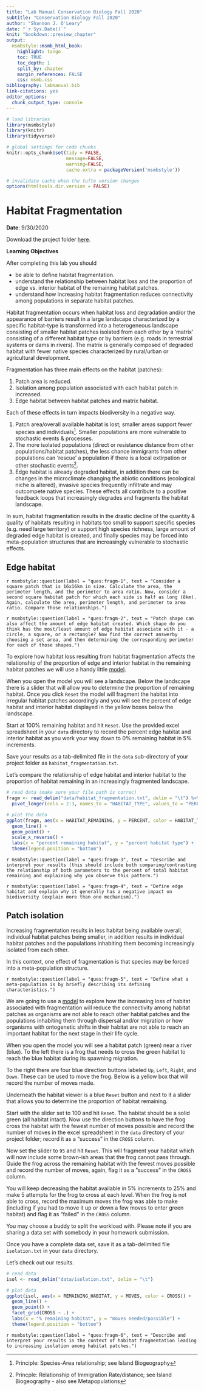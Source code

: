 ```yaml
---
title: "Lab Manual Conservation Biology Fall 2020"
subtitle: "Conservation Biology Fall 2020"
author: "Shannon J. O'Leary"
date: "`r Sys.Date()`"
knit: "bookdown::preview_chapter"
output:
  msmbstyle::msmb_html_book:
    highlight: tango
    toc: TRUE
    toc_depth: 1
    split_by: chapter
    margin_references: FALSE
    css: msmb.css
bibliography: labmanual.bib
link-citations: yes
editor_options: 
  chunk_output_type: console
---
```


```r

# load libraries
library(msmbstyle)
library(knitr)
library(tidyverse)

# global settings for code chunks
knitr::opts_chunk$set(tidy = FALSE, 
                      message=FALSE, 
                      warning=FALSE,
                      cache.extra = packageVersion('msmbstyle'))

# invalidate cache when the tufte version changes
options(htmltools.dir.version = FALSE)

```

# Habitat Fragmentation

**Date**: 9/30/2020

Download the project folder [here](https://drive.google.com/drive/folders/1a3yt89V_vmSrClLhEgLKEmHOX_-HYbJQ?usp=sharing).

**Learning Objectives**

After completing this lab you should

* be able to define habitat fragmentation.
* understand the relationship between habitat loss and the proportion of edge vs. interior habitat of the remaining habitat patches.
* understand how increasing habitat fragmentation reduces connectivity among populations in separate habitat patches.

Habitat fragmentation occurs when habitat loss and degradation and/or the appearance of barriers result in a large landscape characterized by a specific habitat-type is transformed into a heterogeneous landscape consisting of smaller habitat patches isolated from each other by a 'matrix' consisting of a different habitat type or by barriers (e.g. roads in terrestrial systems or dams in rivers). The matrix is generally composed of degraded habitat with fewer native species characterized by rural/urban or agricultural development.

Fragmentation has three main effects on the habitat (patches):

1. Patch area is reduced.
2. Isolation among population associated with each habitat patch in increased.
3. Edge habitat between habitat patches and matrix habitat.

Each of these effects in turn impacts biodiversity in a negative way.

1. Patch area/overall available habitat is lost; smaller areas support fewer species and individuals^[Principle: Species-Area relationship; see Island Biogeography]. Smaller populations are more vulnerable to stochastic events & processes.
2. The more isolated populations (direct or resistance distance from other populations/habitat patches), the less chance immigrants from other populations can 'rescue' a population if there is a local extirpation or other stochastic events^[Princple: Relationship of Immigration Rate/distance; see Island Biogeography - also see Metapopulations].
3. Edge habitat is already degraded habitat, in addition there can be changes in the microclimate changing the abiotic conditions (ecological niche is altered), invasive species frequently infiltrate and may outcompete native species. These effects all contribute to a positive feedback loops that increasingly degrades and fragments the habitat landscape.

In sum, habitat fragmentation results in the drastic decline of the quantity & quality of habitats resulting in habitats too small to support specific species (e.g. need large territory) or support high species richness, large amount of degraded edge habitat is created, and finally species may be forced into meta-population structures that are increasingly vulnerable to stochastic effects.


## Edge habitat

`r msmbstyle::question(label = "ques:fragm-1", text = "Consider a square patch that is 16x16km in size. Calculate the area, the perimeter length, and the perimeter to area ratio. Now, consider a second square habitat patch for which each side is half as long (8km). Again, calculate the area, perimeter length, and perimeter to area ratio. Compare those relationships.")`

`r msmbstyle::question(label = "ques:fragm-2", text = "Patch shape can also affect the amount of edge habitat created. Which shape do you think has the most/least amount of edge habitat associate with it - a circle, a square, or a rectangle? Now find the correct answerby choosing a set area, and then determining the corresponding perimeter for each of those shapes.")`

To explore how habitat loss resulting from habitat fragmentation affects the relationship of the proportion of edge and interior habitat in the remaining habitat patches we will use a handy little [model](http://virtualbiologylab.org/NetWebHTML_FilesJan2016/Fragmentation.html).

When you open the model you will see a landscape. Below the landscape there is a slider that will allow you to determine the proportion of remaining habitat. Once you click `Reset` the model will fragment the habitat into irregular habitat patches accordingly and you will see the percent of edge habitat and interior habitat displayed in the yellow boxes below the landscape. 

Start at 100% remaining habitat and hit `Reset`. Use the provided excel spreadsheet in your `data` directory to record the percent edge habitat and interior habitat as you work your way down to 0% remaining habitat in 5% increments.

Save your results as a tab-delimited file in the `data` sub-directory of your project folder as `habitat_fragmentation.txt`.

Let's compare the relationship of edge habitat and interior habitat to the proportion of habitat remaining in an increasingly fragmented landscape.

```r

# read data (make sure your file path is correc)
fragm <- read_delim("data/habitat_fragmentation.txt", delim = "\t") %>%
  pivot_longer(cols = 2:3, names_to = "HABITAT_TYPE", values_to = "PERCENT")

# plot the data
ggplot(fragm, aes(x = HABITAT_REMAINING, y = PERCENT, color = HABITAT_TYPE)) +
  geom_line() +
  geom_point() +
  scale_x_reverse() +
  labs(x = "percent remaining habitat", y = "percent habitat type") +
  theme(legend.position = "bottom")

```

`r msmbstyle::question(label = "ques:fragm-3", text = "Describe and interpret your results (this should include both comparing/contrasting the relationship of both parameters to the percent of total habitat remaining and explaining why you observe this pattern.")`

`r msmbstyle::question(label = "ques:fragm-4", text = "Define edge habitat and explain why it generally has a negative impact on biodiversity (explain more than one mechanism).")`


## Patch isolation

Increasing fragmentation results in less habitat being available overall, individual habitat patches being smaller, in addition results in individual habitat patches and the populations inhabiting them becoming increasingly isolated from each other. 

In this context, one effect of fragmentation is that species may be forced into a meta-population structure.

`r msmbstyle::question(label = "ques:fragm-5", text = "Define what a meta-population is by briefly describing its defining characteristics.")`

We are going to use a [model](http://virtualbiologylab.org/NetWebHTML_FilesJan2016/Dispersal.html) to explore how the increasing loss of habitat associated with fragmentation will reduce the connectivity among habitat patches as organisms are not able to reach other habitat patches and the populations inhabiting them through dispersal and/or migration or how organisms with ontogenetic shifts in their habitat are not able to reach an important habitat for the next stage in their life cycle.

When you open the model you will see a habitat patch (green) near a river (blue). To the left there is a frog that needs to cross the green habitat to reach the blue habitat during its spawning migration. 

To the right there are four blue direction buttons labeled `Up`, `Left`, `Right`, and `Down`. These can be used to move the frog. Below is a yellow box that will record the number of moves made.

Underneath the habitat viewer is a blue `Reset` button and next to it a slider that allows you to determine the proportion of habitat remaining.

Start with the slider set to 100 and hit `Reset`. The habitat should be a solid green (all habitat intact). Now use the direction buttons to have the frog cross the habitat with the fewest number of moves possible and record the number of moves in the excel spreadsheet in the `data` directory of your project folder; record it as a "success" in the `CROSS` column.

Now set the slider to `95` and hit `Reset`. This will fragment your habitat which will now include some brown-ish areas that the frog cannot pass through. Guide the frog across the remaining habitat with the fewest moves possible and record the number of moves, again, flag it as a "success" in the `CROSS` column.

You will keep decreasing the habitat available in 5% increments to 25% and make 5 attempts for the frog to cross at each level. When the frog is not able to cross, record the maximum moves the frog was able to make (including if you had to move it up or down a few moves to enter green habitat) and flag it as "failed" in the `CROSS` column.

You may choose a buddy to split the workload with. Please note if you are sharing a data set with somebody in your homework submission.

Once you have a complete data set, save it as a tab-delimited file `isolation.txt` in your `data` directory.

Let's check out our results.

```r

# read data
isol <- read_delim("data/isolation.txt", delim = "\t")

# plot data
ggplot(isol, aes(x = REMAINING_HABITAT, y = MOVES, color = CROSS)) +
  geom_line() +
  geom_point() +
  facet_grid(CROSS ~ .) +
  labs(x = "% remaining habitat", y = "moves needed/possible") +
  theme(legend.position = "bottom")

```

`r msmbstyle::question(label = "ques:fragm-6", text = "Describe and interpret your results in the context of habitat fragmentation leading to increasing isolation among habitat patches.")`
